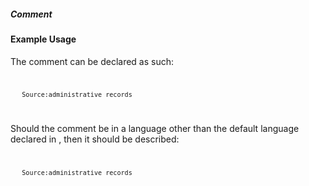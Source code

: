 ===== Comment ===== 
{{for revision 1.03}}
==== Example Usage ====
The comment can be declared as such:
<code xml>
    <comment>Source:administrative records</comment>
</code>

Should the comment be in a language other than the default language declared in <iati-activity>, then it should be described:
<code xml>
    <comment xml:lang="en">Source:administrative records</comment>
</code>

